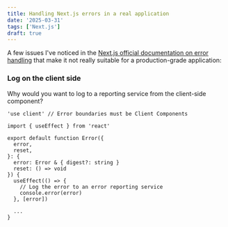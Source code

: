 ```yaml
---
title: Handling Next.js errors in a real application
date: '2025-03-31'
tags: ['Next.js']
draft: true
---
```


A few issues I've noticed in the <a href="https://nextjs.org/docs/app/getting-started/error-handling">Next.js official documentation on error handling</a>
that make it not really suitable for a production-grade application:

### Log on the client side

Why would you want to log to a reporting service from the client-side component?

```tsx
'use client' // Error boundaries must be Client Components

import { useEffect } from 'react'

export default function Error({
  error,
  reset,
}: {
  error: Error & { digest?: string }
  reset: () => void
}) {
  useEffect(() => {
    // Log the error to an error reporting service
    console.error(error)
  }, [error])

  ...
}
```
